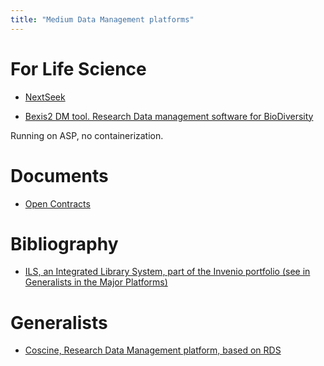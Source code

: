 ```yaml
---
title: "Medium Data Management platforms"
---
```


# For Life Science

* [NextSeek](https://github.com/BMCBCC/NExtSEEK)

* [Bexis2 DM tool. Research Data management software for BioDiversity](https://bexis2.uni-jena.de/)

Running on ASP, no containerization.

# Documents

* [Open Contracts](https://jsv4.github.io/OpenContracts/)

# Bibliography

* [ILS, an Integrated Library System, part of the Invenio portfolio (see in Generalists in the Major Platforms)](https://inveniosoftware.org/products/ils/)

# Generalists

* [Coscine, Research Data Management platform, based on RDS](https://about.coscine.de/)
